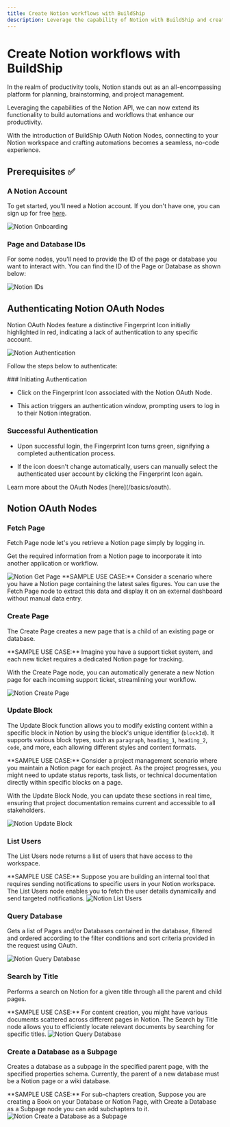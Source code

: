 ```yaml
---
title: Create Notion workflows with BuildShip
description: Leverage the capability of Notion with BuildShip and create powerfull integrations.
---
```


# Create Notion workflows with BuildShip


In the realm of productivity tools, Notion stands out as an all-encompassing platform for planning, brainstorming, and
project management.

Leveraging the capabilities of the Notion API, we can now extend its functionality to build automations and workflows
that enhance our productivity.

With the introduction of BuildShip OAuth Notion Nodes, connecting to your Notion workspace and crafting automations
becomes a seamless, no-code experience.

## Prerequisites ✅

### A Notion Account

To get started, you'll need a Notion account. If you don't have one, you can sign up for free
[here](https://www.notion.so/signup).

<Image src={notionOnboarding} alt='Notion Onboarding' width={1200} />

### Page and Database IDs

For some nodes, you'll need to provide the ID of the page or database you want to interact with. You can find the ID of
the Page or Database as shown below:

<Image src={ids} alt='Notion IDs' width={1200} />

## Authenticating Notion OAuth Nodes

Notion OAuth Nodes feature a distinctive Fingerprint Icon initially highlighted in red, indicating a lack of
authentication to any specific account.

<Image src={authentication} alt='Notion Authentication' width={1200} />

Follow the steps below to authenticate:

<Steps>
### Initiating Authentication

- Click on the Fingerprint Icon associated with the Notion OAuth Node.

- This action triggers an authentication window, prompting users to log in to their Notion integration.

### Successful Authentication

- Upon successful login, the Fingerprint Icon turns green, signifying a completed authentication process.

- If the icon doesn't change automatically, users can manually select the authenticated user account by clicking the
  Fingerprint Icon again.

<Callout>
Learn more about the OAuth Nodes [here](/basics/oauth).
</Callout>
</Steps>

## Notion OAuth Nodes

### Fetch Page

Fetch Page node let's you retrieve a Notion page simply by logging in.

Get the required information from a Notion page to incorporate it into another application or workflow.

<Image src={getPage} alt='Notion Get Page' width={1200} />

<Callout type='tip' emoji='💡'>
  **SAMPLE USE CASE:** Consider a scenario where you have a Notion page containing the latest sales figures. You can use
  the Fetch Page node to extract this data and display it on an external dashboard without manual data entry.
</Callout>

### Create Page

The Create Page creates a new page that is a child of an existing page or database.

<Callout type="tip" emoji="💡">
**SAMPLE USE CASE:** Imagine you have a support ticket system, and each new ticket requires a dedicated Notion page for tracking.

With the Create Page node, you can automatically generate a new Notion page for each incoming support ticket,
streamlining your workflow.

</Callout>

<Image src={createPage} alt='Notion Create Page' width={1200} />

### Update Block

The Update Block function allows you to modify existing content within a specific block in Notion by using the block's
unique identifier (`blockId`). It supports various block types, such as `paragraph`, `heading_1`, `heading_2`, `code`,
and more, each allowing different styles and content formats.

<Callout type="tip" emoji="✍️">
**SAMPLE USE CASE:** Consider a project management scenario where you maintain a Notion page for each project. As the project progresses, you might need to update status reports, task lists, or technical documentation directly within specific blocks on a page.

With the Update Block Node, you can update these sections in real time, ensuring that project documentation remains
current and accessible to all stakeholders.

</Callout>

<Image src={updateBlock} alt='Notion Update Block' width={1200} />

### List Users

The List Users node returns a list of users that have access to the workspace.

<Callout type='tip' emoji='💡'>
  **SAMPLE USE CASE:** Suppose you are building an internal tool that requires sending notifications to specific users
  in your Notion workspace. The List Users node enables you to fetch the user details dynamically and send targeted
  notifications.
</Callout>

<Image src={listUsers} alt='Notion List Users' width={1200} />

### Query Database

Gets a list of Pages and/or Databases contained in the database, filtered and ordered according to the filter conditions
and sort criteria provided in the request using OAuth.

<Image src={queryDb} alt='Notion Query Database' width={1200} />

### Search by Title

Performs a search on Notion for a given title through all the parent and child pages.

<Callout type='tip' emoji='💡'>
  **SAMPLE USE CASE:** For content creation, you might have various documents scattered across different pages in
  Notion. The Search by Title node allows you to efficiently locate relevant documents by searching for specific titles.
</Callout>

<Image src={search} alt='Notion Query Database' width={1200} />

### Create a Database as a Subpage

Creates a database as a subpage in the specified parent page, with the specified properties schema. Currently, the
parent of a new database must be a Notion page or a wiki database.

<Callout type='tip' emoji='💡'>
  **SAMPLE USE CASE:** For sub-chapters creation, Suppose you are creating a Book on your Database or Notion Page, with
  Create a Database as a Subpage node you can add subchapters to it.
</Callout>

<Image src={subpage} alt='Notion Create a Database as a Subpage' width={1200} />
